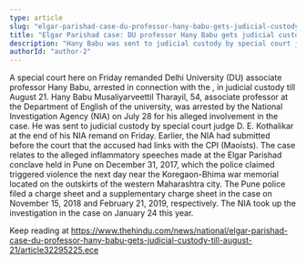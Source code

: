 ```yaml
---
type: article
slug: "elgar-parishad-case-du-professor-hany-babu-gets-judicial-custody-till-august-21"
title: "Elgar Parishad case: DU professor Hany Babu gets judicial custody till August 21"
description: "Hany Babu was sent to judicial custody by special court judge D. E. Kothalikar at the end of his NIA remand on Friday"
authorId: "author-2"
---
```


 A special court here on Friday remanded Delhi University (DU) associate professor Hany Babu, arrested in connection with the
, in judicial custody till August 21.
 Hany Babu Musaliyarveettil Tharayil, 54, associate professor at the Department of English of the university, was arrested by the National Investigation Agency (NIA) on July 28 for his alleged involvement in the case.
 He was sent to judicial custody by special court judge D. E. Kothalikar at the end of his NIA remand on Friday.
 Earlier, the NIA had submitted before the court that the accused had links with the CPI (Maoists).
 The case relates to the alleged inflammatory speeches made at the Elgar Parishad conclave held in Pune on December 31, 2017, which the police claimed triggered violence the next day near the Koregaon-Bhima war memorial located on the outskirts of the western Maharashtra city.
 The Pune police filed a charge sheet and a supplementary charge sheet in the case on November 15, 2018 and February 21, 2019, respectively.
 The NIA took up the investigation in the case on January 24 this year. 

Keep reading at https://www.thehindu.com/news/national/elgar-parishad-case-du-professor-hany-babu-gets-judicial-custody-till-august-21/article32295225.ece
